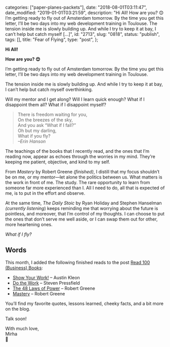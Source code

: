 
  categories: ["paper-planes-packets"],
  date: "2018-08-01T03:11:47",
  date_modified: "2019-01-01T03:21:59",
  description:
    "Hi All! How are you? 😊 I’m getting ready to fly out of Amsterdam tomorrow. By the time you get this letter, I’ll be two days into my web development training in Toulouse. The tension inside me is slowly building up. And while I try to keep it at bay, I can’t help but catch myself […]",
  id: "2713",
  slug: "0818",
  status: "publish",
  tags: [],
  title: "Fear of Flying",
  type: "post",
};


**Hi All!**

**How are you? 😊**

I’m getting ready to fly out of Amsterdam tomorrow. By the time you get this letter, I’ll be two days into my web development training in Toulouse.

The tension inside me is slowly building up. And while I try to keep it at bay, I can’t help but catch myself overthinking.

Will my mentor and I get along? Will I learn quick enough? What if I disappoint them all? What if I disappoint myself?

> There is freedom waiting for you,\
> On the breezes of the sky,\
> And you ask “What if I fall?”\
> Oh but my darling,\
> What if you fly?\
> _–Erin Hanson_

The teachings of the books that I recently read, and the ones that I’m reading now, appear as echoes through the worries in my mind. They’re keeping me patient, objective, and kind to my self.

From _Mastery_ by Robert Greene _(finished)_, I distill that my focus shouldn’t be on me, or my mentor—let alone the politics between us. What matters is the work in front of me. The study. The rare opportunity to learn from someone far more experienced than I. All I need to do, all that is expected of me, is to put in the effort and observe.

At the same time, _The Daily Stoic_ by Ryan Holiday and Stephen Hanselman _(currently listening_) keeps reminding me that worrying about the future is pointless, and moreover, that I’m control of my thoughts. I can choose to put the ones that don’t serve me well aside, or I can swap them out for other, more heartening ones.

_What if I fly?_

## Words

This month, I added the following finished reads to the post [Read 100 (Business) Books](/posts/read-100-books):

- [Show Your Work!](/posts/read-100-books/#show-your-work) – Austin Kleon
- [Do the Work](/posts/read-100-books/#do-the-work) – Steven Pressfield
- [The 48 Laws of Power](/posts/read-100-books/#48-laws-of-power) – Robert Greene
- [Mastery](/posts/read-100-books/#mastery) – Robert Greene

You’ll find my favorite quotes, lessons learned, cheeky facts, and a bit more on the blog.

Talk soon!

With much love,\
Mirha\
🎈
